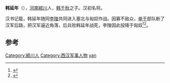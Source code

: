 '''韩延年'''（{{bd|？||前99年}}），[[河南|河南]][[颍川|颍川]]人，[[韩千秋|韩千秋]]之子。汉初名将。

汉书记载，韩延年随同[[李陵|李陵]]共同进入塞北与匈奴作战。因寡不敌众，[[单于|单于]]部队断了汉军后路，把汉军逼近角落，后兵败韩延年战死，李陵因此投降于匈奴<ref>{{cite book|author1=韩崇义|title=韩氏历史人物志|date=1999年3月|publisher=太原：山西古籍出版社|isbn=7-80598-282-1|pages=39}}</ref><ref>{{cite book|title=趣味导游历史知识 经典插图版|date=2014年5月|publisher=北京：旅游教育出版社|isbn=7-5637-2917-8|accessdate=2017-03-16}}</ref>。

==参考==
{{reflist}}

[[Category:颍川人|Category:颍川人]]
[[Category:西汉军事人物|Category:西汉军事人物]]
[[Category:韩姓|yan]]